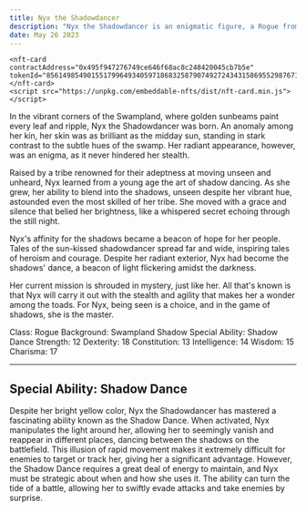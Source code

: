 ```yaml
---
title: Nyx the Shadowdancer
description: "Nyx the Shadowdancer is an enigmatic figure, a Rogue from the brightest corners of the Swamplands. Her slick, sunshine-hued skin contrasts with the shadows, making her an enigma of light in darkness. Agile and elusive, she is like a whispered secret, heard but unseen."
date: May 26 2023
---
```



    <nft-card
    contractAddress="0x495f947276749ce646f68ac8c248420045cb7b5e"
    tokenId="85614985490155179964934059718683258790749272434315869552987671452561629511681">
    </nft-card>
    <script src="https://unpkg.com/embeddable-nfts/dist/nft-card.min.js"></script>

In the vibrant corners of the Swampland, where golden sunbeams paint every leaf and ripple, Nyx the Shadowdancer was born. An anomaly among her kin, her skin was as brilliant as the midday sun, standing in stark contrast to the subtle hues of the swamp. Her radiant appearance, however, was an enigma, as it never hindered her stealth.

Raised by a tribe renowned for their adeptness at moving unseen and unheard, Nyx learned from a young age the art of shadow dancing. As she grew, her ability to blend into the shadows, unseen despite her vibrant hue, astounded even the most skilled of her tribe. She moved with a grace and silence that belied her brightness, like a whispered secret echoing through the still night.

Nyx's affinity for the shadows became a beacon of hope for her people. Tales of the sun-kissed shadowdancer spread far and wide, inspiring tales of heroism and courage. Despite her radiant exterior, Nyx had become the shadows' dance, a beacon of light flickering amidst the darkness.

Her current mission is shrouded in mystery, just like her. All that's known is that Nyx will carry it out with the stealth and agility that makes her a wonder among the toads. For Nyx, being seen is a choice, and in the game of shadows, she is the master.

Class: Rogue
Background: Swampland Shadow
Special Ability: Shadow Dance
Strength: 12
Dexterity: 18
Constitution: 13
Intelligence: 14
Wisdom: 15
Charisma: 17


---

## Special Ability: Shadow Dance

Despite her bright yellow color, Nyx the Shadowdancer has mastered a fascinating ability known as the Shadow Dance. When activated, Nyx manipulates the light around her, allowing her to seemingly vanish and reappear in different places, dancing between the shadows on the battlefield. This illusion of rapid movement makes it extremely difficult for enemies to target or track her, giving her a significant advantage. However, the Shadow Dance requires a great deal of energy to maintain, and Nyx must be strategic about when and how she uses it. The ability can turn the tide of a battle, allowing her to swiftly evade attacks and take enemies by surprise.